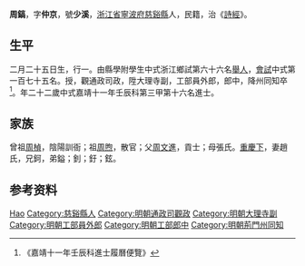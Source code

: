{{Otheruses|other=名为周镐的其他人物|周镐}}
{{明清人物信息框
| 姓名 = 周鎬
| 原名 =
| 圖片名稱= 
| 圖片大小 =
| 圖片說明 = 
| 最高職務 =
| 國家 = 大明 
| 爵位 =
| 籍貫 = [[浙江省|浙江省]][[寧波府|寧波府]][[慈谿縣|慈谿縣]]
| 族裔 = 
| 旗籍 = 
| 字號 = 
| 諡號 =
| 出生日期 = 二月二十五日
| 出生地點 =
| 逝世日期 = 
| 逝世地點 =
| 墓葬 =
| 配偶 = 趙氏
| 親屬 = 曾祖[[周楨|周楨]]，祖[[周煦|周煦]]，父[[周文進|周文進]]，母張氏
| 出身 =
* 嘉靖十一年壬辰科進士
| 經歷 =
| 著作 =  
*
*
*
}}
'''周鎬'''{{BD|1511年||？年||}}，字'''仲京'''，號'''少溪'''，[[浙江省|浙江省]][[寧波府|寧波府]][[慈谿縣|慈谿縣]]人，民籍，治《[[詩經|詩經]]》。

== 生平 ==
二月二十五日生，行一。由縣學附學生中式浙江鄉試第六十六名[[舉人|舉人]]，[[會試|會試]]中式第一百七十五名。授，觀通政司政，陞大理寺副，工部員外郎，郎中，降州同知卒<ref>《嘉靖十一年壬辰科進士履曆便覽》</ref>。年二十二歲中式嘉靖十一年壬辰科第三甲第十六名進士。

== 家族 ==
曾祖[[周楨|周楨]]，陰陽訓衙；祖[[周煦|周煦]]，散官；父[[周文進|周文進]]，貢士；母張氏。[[重慶下|重慶下]]，妻趙氏，兄鈳，弟鎰；釗；釪；鉉。

== 参考资料 ==
{{reflist}}

{{嘉靖十一年壬辰科殿试金榜}}

{{Authority control}}
{{明朝官员小作品}}
{{DEFAULTSORT:Zhou周}}
[[Category:周姓|Hao]]
[[Category:慈谿縣人|Category:慈谿縣人]]
[[Category:明朝通政司觀政|Category:明朝通政司觀政]]
[[Category:明朝大理寺副|Category:明朝大理寺副]]
[[Category:明朝工部員外郎|Category:明朝工部員外郎]]
[[Category:明朝工部郎中|Category:明朝工部郎中]]
[[Category:明朝荊門州同知|Category:明朝荊門州同知]]